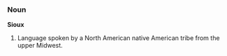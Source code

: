===Noun===
'''Sioux'''

# Language spoken by a North American native American tribe from the upper Midwest.